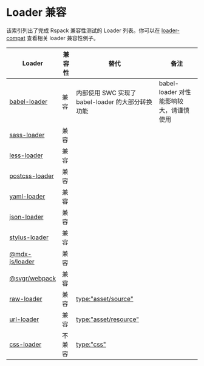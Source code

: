 # Loader 兼容

该索引列出了完成 Rspack 兼容性测试的 Loader 列表。你可以在 [loader-compat](https://github.com/web-infra-dev/rspack/blob/main/examples/loader-compat/rspack.config.js) 查看相关 loader 兼容性例子。

| Loader                                                                        | 兼容性 | 替代                                              | 备注                                    |
| ----------------------------------------------------------------------------- | ------ | ------------------------------------------------- | --------------------------------------- |
| [babel-loader](https://github.com/babel/babel-loader)                         | 兼容   | 内部使用 SWC 实现了 babel-loader 的大部分转换功能 | babel-loader 对性能影响较大，请谨慎使用 |
| [sass-loader](https://github.com/webpack-contrib/sass-loader)                 | 兼容   |                                                   |                                         |
| [less-loader](https://github.com/webpack-contrib/less-loader)                 | 兼容   |                                                   |                                         |
| [postcss-loader](https://github.com/webpack-contrib/postcss-loader)           | 兼容   |                                                   |                                         |
| [yaml-loader](https://github.com/eemeli/yaml-loader)                          | 兼容   |                                                   |                                         |
| [json-loader](https://github.com/webpack-contrib/json-loader)                 | 兼容   |                                                   |                                         |
| [stylus-loader](https://github.com/webpack-contrib/stylus-loader)             | 兼容   |                                                   |                                         |
| [@mdx-js/loader](https://github.com/mdx-js/mdx/tree/main/packages/loader)     | 兼容   |                                                   |                                         |
| [@svgr/webpack](https://github.com/gregberge/svgr/tree/main/packages/webpack) | 兼容   |                                                   |                                         |
| [raw-loader](https://github.com/webpack-contrib/raw-loader)                   | 兼容   | [type:"asset/source"](/guide/asset-module)        |                                         |
| [url-loader](https://github.com/webpack-contrib/url-loader)                   | 兼容   | [type:"asset/resource"](/guide/asset-module)      |                                         |
| [css-loader](https://github.com/webpack-contrib/css-loader)                   | 不兼容 | [type:"css"](/guide/language-support.html#css)    |                                         |
